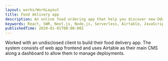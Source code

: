 ```yaml
---
layout: works/WorkLayout
title: Food delivery app
description: An online food ordering app that help you discover new Oddle powered restaurants.
keywords: React, SWR, Next.js, Node.js, Serverless, Airtable, JavaScript, CSS, HTML, Web app, Frontend, Backend, Argile
publishedTime: 2020-01-01T00:00:00Z
---
```


Worked with an undisclosed client to build their food delivery app. The system consists of web app frontend and uses Airtable
as their main CMS along a dashboard to allow them to manage deployments.
